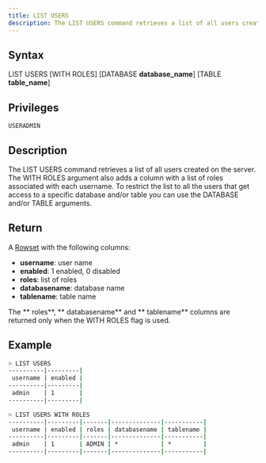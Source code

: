 ```yaml
---
title: LIST USERS
description: The LIST USERS command retrieves a list of all users created on the server
---
```


## Syntax

LIST USERS [WITH ROLES] [DATABASE **database_name**] [TABLE **table_name**]

## Privileges

```
USERADMIN
```

## Description

The LIST USERS command retrieves a list of all users created on the server. The WITH ROLES argument also adds a column with a list of roles associated with each username. To restrict the list to all the users that get access to a specific database and/or table you can use the DATABASE and/or TABLE arguments.

## Return

A [Rowset](https://github.com/sqlitecloud/sdk/blob/master/PROTOCOL.md) with the following columns:
* **username**: user name
* **enabled**: 1 enabled, 0 disabled
* **roles**: list of roles
* **databasename**: database name
* **tablename**: table name

The ** roles**, ** databasename** and ** tablename** columns are returned only when the WITH ROLES flag is used.

## Example

```bash
> LIST USERS
----------|---------|
 username | enabled |
----------|---------|
 admin    | 1       |
----------|---------|

> LIST USERS WITH ROLES
----------|---------|-------|--------------|-----------|
 username | enabled | roles | databasename | tablename |
----------|---------|-------|--------------|-----------|
 admin    | 1       | ADMIN | *            | *         |
----------|---------|-------|--------------|-----------|
```
